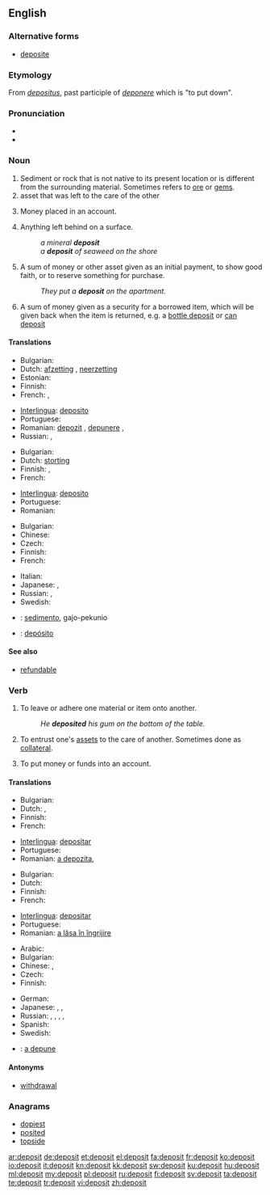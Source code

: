 {{wikipedia|dab=deposit}}
==English==

===Alternative forms===
* [[deposite]] {{qualifier|17th-19th centuries}}

===Etymology===
From {{etyl|la}} ''[[depositus]]'', past participle of ''[[deponere]]'' which is "to put down".

===Pronunciation===
* {{audio|en-us-deposit.ogg|Audio (US)}}
* {{rhymes|ɒzɪt}}

===Noun===
{{en-noun}}

# Sediment or rock that is not native to its present location or is different from the surrounding material.  Sometimes refers to [[ore]] or [[gem]]s.
# asset that was left to the care of the other <!--this definition could use so much improvement, I'm not sure what it means-->
# {{banking}} Money placed in an account.
# Anything left behind on a surface.
#: ''a mineral '''deposit'''''
#: ''a '''deposit''' of seaweed on the shore''
# {{finance}} A sum of money or other asset given as an initial payment, to show good faith, or to reserve something for purchase.
#: ''They put a '''deposit''' on the apartment.''
# A sum of money given as a security for a borrowed item, which will be given back when the item is returned, e.g. a [[bottle deposit]] or [[can deposit]]  

====Translations====
{{trans-top|sediment or rock different from the surrounding material}}
* Bulgarian: {{t|bg|залеж|m}}
* Dutch: [[afzetting]] {{f}}, [[neerzetting]] {{f}}
* Estonian: {{t|et|sadestis}}
* Finnish: {{t-|fi|esiintymä}}
* French: {{t+|fr|dépôt|m}},  {{t+|fr|gisement|m}}
{{trans-mid}}
* [[Interlingua]]: [[deposito]]
* Portuguese: {{t+|pt|depósito|m}}
* Romanian: [[depozit]] {{n}}, [[depunere]] {{f}}, {{t|ro|zăcământ|n}}
* Russian: {{t|ru|месторождение|n|tr=m'estorožd'énije}}, {{t|ru|залежь|f|tr=zálež}}
{{trans-bottom}}

{{trans-top|asset that was left to the care of the other}}
* Bulgarian: {{t+|bg|депозит|m}}
* Dutch: [[storting]] {{f}}
* Finnish: {{t+|fi|talletus}}, {{t+|fi|pano}}
* French: {{t+|fr|dépôt|m}}
{{trans-mid}}
* [[Interlingua]]: [[deposito]]
* Portuguese: {{t+|pt|depósito|m}}
* Romanian: {{t|ro|depozit|n}}
{{trans-bottom}}

{{trans-top|money placed in an account}}
* Bulgarian: {{t|bg|влог|m}}
* Chinese: {{t|cmn|存款|tr=cúnkuǎn|sc=Hani}}
* Czech: {{t-|cs|vklad|m}}
* Finnish: {{t+|fi|talletus}}
* French: {{t|fr|dépôt|m}}
{{trans-mid}}
* Italian: {{t-|it|caparra}}
* Japanese: {{t+|ja|預金|tr=yokin}},  {{t+|ja|デポジット|tr=depojitto}}
* Russian: {{t+|ru|депозит|m|tr=depozít}},  {{t|ru|вклад|m|tr=vklad}}
* Swedish: {{t|sv|insättning|c}}
{{trans-bottom}}

{{checktrans-top}}
* {{ttbc|io}}: [[sedimento]], gajo-pekunio
* {{ttbc|es}}: [[depósito]]
{{trans-bottom}}

====See also====
* [[refundable]]

===Verb===
{{en-verb}}

# {{transitive}} To leave or adhere one material or item onto another.
#: ''He '''deposited''' his gum on the bottom of the table.''
# To entrust one's [[asset]]s to the care of another.  Sometimes done as [[collateral]].
# {{transitive}} To put money or funds into an account.

====Translations====
{{trans-top|to settle one material onto another}}
* Bulgarian: {{t|bg|отлагам се}}
* Dutch: {{t+|nl|afzetten}}, {{t+|nl|neerzetten}}
* Finnish: {{t+|fi|kiinnittää}}
* French: {{t+|fr|déposer}}
{{trans-mid}}
* [[Interlingua]]: [[depositar]]
* Portuguese: {{t+|pt|depositar}}
* Romanian: [[a depozita]],  {{t+|ro|depune}}
{{trans-bottom}}

{{trans-top|to entrust one's assets to the care of another}}
* Bulgarian: {{t|bg|депонирам}}
* Dutch: {{t-|nl|storten}}
* Finnish: {{t+|fi|uskoa}} {{t+|fi|haltuun}}
* French: {{t+|fr|déposer}}
{{trans-mid}}
* [[Interlingua]]: [[depositar]]
* Portuguese: {{t+|pt|depositar}}
* Romanian: [[a lăsa în îngrijire]]
{{trans-bottom}}

{{trans-top|to put money or funds into an account}}
* Arabic: {{t|ar|أودع|tr='awda3a}}
* Bulgarian: {{t|bg|влагам}}
* Chinese: {{t|cmn|存款|tr=cúnkuǎn|sc=Hani}}, {{zh-tsp|儲蓄|储蓄|chǔxù}}
* Czech: {{t-|cs|vložit}}
* Finnish: {{t+|fi|tallettaa}}
{{trans-mid}}
* German: {{t+|de|einzahlen}}
* Japanese: {{t|ja|預金する|tr=yokin-suru}}, {{t|ja|預け入れる|tr=azuke-ireru}}, {{t|ja|預ける|tr=azukeru}}
* Russian: {{t|ru|вкладывать|tr=vkládyvat'}} {{impf}},  {{t|ru|вложить|tr=vložít'}} {{pf.}}, {{t|ru|депонировать|tr=deponírovat'}} {{impf}}, {{t+|ru|класть|tr=klast'}} {{impf}},  {{t+|ru|положить|tr=položít'}} {{pf.}}
* Spanish: {{t|es|depositar}}
* Swedish: {{t|sv|sätta in}}
{{trans-bottom}}

{{checktrans-top}}
* {{ttbc|ro}}: [[a depune]]
{{trans-bottom}}

====Antonyms====
* [[withdrawal]]

===Anagrams===
* [[dopiest#English|dopiest]]
* [[posited#English|posited]]
* [[topside#English|topside]]

[[ar:deposit]]
[[de:deposit]]
[[et:deposit]]
[[el:deposit]]
[[fa:deposit]]
[[fr:deposit]]
[[ko:deposit]]
[[io:deposit]]
[[it:deposit]]
[[kn:deposit]]
[[kk:deposit]]
[[sw:deposit]]
[[ku:deposit]]
[[hu:deposit]]
[[ml:deposit]]
[[my:deposit]]
[[pl:deposit]]
[[ru:deposit]]
[[fi:deposit]]
[[sv:deposit]]
[[ta:deposit]]
[[te:deposit]]
[[tr:deposit]]
[[vi:deposit]]
[[zh:deposit]]